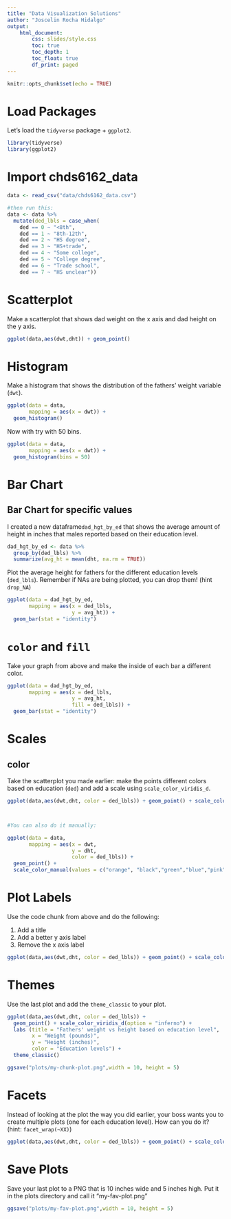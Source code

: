 ```yaml
---
title: "Data Visualization Solutions"
author: "Joscelin Rocha Hidalgo"
output: 
    html_document:
        css: slides/style.css
        toc: true
        toc_depth: 1
        toc_float: true
        df_print: paged
---
```



```r
knitr::opts_chunk$set(echo = TRUE)
```

# Load Packages

Let's load the `tidyverse` package + `ggplot2`. 

```r
library(tidyverse)
library(ggplot2)
```


# Import chds6162_data 

```r
data <- read_csv("data/chds6162_data.csv")

#then run this:
data <- data %>%
  mutate(ded_lbls = case_when(
    ded == 0 ~ "<8th",
    ded == 1 ~ "8th-12th",
    ded == 2 ~ "HS degree",
    ded == 3 ~ "HS+trade",
    ded == 4 ~ "Some college",
    ded == 5 ~ "College degree",
    ded == 6 ~ "Trade school",
    ded == 7 ~ "HS unclear"))

```


# Scatterplot

Make a scatterplot that shows dad weight on the x axis and dad height on the y axis.

```r
ggplot(data,aes(dwt,dht)) + geom_point()
```



# Histogram 

Make a histogram that shows the distribution of the fathers' weight variable (`dwt`).


```r
ggplot(data = data, 
       mapping = aes(x = dwt)) +
  geom_histogram()
```

Now with try with 50 bins.

```r
ggplot(data = data, 
       mapping = aes(x = dwt)) +
  geom_histogram(bins = 50)
```

# Bar Chart


## Bar Chart for specific values

I created a new dataframe`dad_hgt_by_ed` that shows the average amount of height in inches that males reported based on their education level.

```r
dad_hgt_by_ed <- data %>%
  group_by(ded_lbls) %>% 
  summarize(avg_ht = mean(dht, na.rm = TRUE)) 
```

Plot the average height for fathers for the different education levels (`ded_lbls`). Remember if NAs are being plotted, you can drop them! (hint `drop_NA`)

```r
ggplot(data = dad_hgt_by_ed, 
       mapping = aes(x = ded_lbls,
                     y = avg_ht)) +
  geom_bar(stat = "identity")
```

# `color` and `fill`

Take your graph from above and make the inside of each bar a different color.

```r
ggplot(data = dad_hgt_by_ed, 
       mapping = aes(x = ded_lbls,
                     y = avg_ht,
                     fill = ded_lbls)) +
  geom_bar(stat = "identity")
```


# Scales

## color

Take the scatterplot you made earlier: make the points different colors based on education (`ded`) and add a scale using `scale_color_viridis_d`. 

```r

ggplot(data,aes(dwt,dht, color = ded_lbls)) + geom_point() + scale_color_viridis_d(option = "inferno")



#You can also do it manually:

ggplot(data = data, 
       mapping = aes(x = dwt,
                     y = dht,
                     color = ded_lbls)) +
  geom_point() +
  scale_color_manual(values = c("orange", "black","green","blue","pink","#1F271B","brown","purple"))

```


# Plot Labels

Use the code chunk from above and do the following:

1. Add a title
2. Add a better y axis label
3. Remove the x axis label

```r
ggplot(data,aes(dwt,dht, color = ded_lbls)) + geom_point() + scale_color_viridis_d(option = "inferno") + labs (title = "Fathers' weight vs height based on education level", x = "Weight (pounds)", y = "Height (inches)", color = "Education levels")
```



# Themes

Use the last plot and add the `theme_classic` to your plot.

```r
ggplot(data,aes(dwt,dht, color = ded_lbls)) + 
  geom_point() + scale_color_viridis_d(option = "inferno") + 
  labs (title = "Fathers' weight vs height based on education level", 
        x = "Weight (pounds)", 
        y = "Height (inches)", 
        color = "Education levels") + 
  theme_classic()

ggsave("plots/my-chunk-plot.png",width = 10, height = 5)

```

# Facets

Instead of looking at the plot the way you did earlier, your boss wants you to create multiple plots (one for each education level). How can you do it? (hint: `facet_wrap(~XX)`)

```r
ggplot(data,aes(dwt,dht, color = ded_lbls)) + geom_point() + scale_color_viridis_d(option = "inferno") + labs (title = "Fathers' weight vs height based on education level", x = "Weight (pounds)", y = "Height (inches)", color = "Education levels") + theme_classic() + facet_wrap(~ded_lbls)
```


# Save Plots

Save your last plot to a PNG that is 10 inches wide and  5 inches high. Put it in the plots directory and call it "my-fav-plot.png"



```r
ggsave("plots/my-fav-plot.png",width = 10, height = 5)
```





